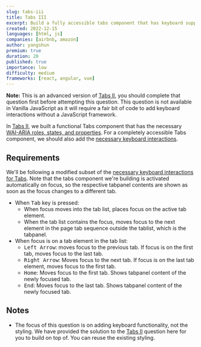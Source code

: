 ```yaml
---
slug: tabs-iii
title: Tabs III
excerpt: Build a fully accessible tabs component that has keyboard support according to ARIA specifications
created: 2022-12-15
languages: [html, js]
companies: [airbnb, amazon]
author: yangshun
premium: true
duration: 20
published: true
importance: low
difficulty: medium
frameworks: [react, angular, vue]
---
```


**Note:** This is an advanced version of [Tabs II](/questions/user-interface/tabs-ii), you should complete that question first before attempting this question. This question is not available in Vanilla JavaScript as it will require a fair bit of code to add keyboard interactions without a JavaScript framework.

In [Tabs II](/questions/user-interface/tabs-ii), we built a functional Tabs component that has the necessary [WAI-ARIA roles, states, and properties](https://www.w3.org/WAI/ARIA/apg/patterns/tabpanel/). For a completely accessible Tabs component, we should also add the [necessary keyboard interactions](https://www.w3.org/WAI/ARIA/apg/patterns/tabpanel/).

## Requirements

We'll be following a modified subset of the [necessary keyboard interactions for Tabs](https://www.w3.org/WAI/ARIA/apg/patterns/tabpanel/). Note that the tabs component we're building is activated automatically on focus, so the respective tabpanel contents are shown as soon as the focus changes to a different tab.

- When <kbd>Tab</kbd> key is pressed:
  - When focus moves into the tab list, places focus on the active tab element.
  - When the tab list contains the focus, moves focus to the next element in the page tab sequence outside the tablist, which is the tabpanel.
- When focus is on a tab element in the tab list:
  - <kbd>Left Arrow</kbd>: moves focus to the previous tab.
    If focus is on the first tab, moves focus to the last
    tab.
  - <kbd>Right Arrow</kbd>: Moves focus to the next tab. If
    focus is on the last tab element, moves focus to the
    first tab.
  - <kbd>Home</kbd>: Moves focus to the first tab. Shows
    tabpanel content of the newly focused tab.
  - <kbd>End</kbd>: Moves focus to the last tab. Shows
    tabpanel content of the newly focused tab.

## Notes

- The focus of this question is on adding keyboard functionality, not the styling. We have provided the solution to the [Tabs II](/questions/user-interface/tabs-ii) question here for you to build on top of. You can reuse the existing styling.
